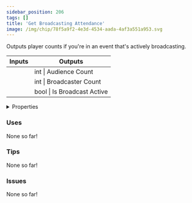 ```yaml
---
sidebar_position: 206
tags: []
title: 'Get Broadcasting Attendance'
image: /img/chip/78f5a9f2-4e3d-4534-aada-4af3a551a953.svg
---
```


Outputs player counts if you're in an event that's actively broadcasting.



<IChip uuid="78f5a9f2-4e3d-4534-aada-4af3a551a953"/>

<table><thead><tr><th>Inputs</th><th>Outputs</th></tr></thead><tbody><tr><td /><td>int | Audience Count</td></tr><tr><td /><td>int | Broadcaster Count</td></tr><tr><td /><td>bool | Is Broadcast Active</td></tr></tbody></table>

<details>
  <summary>Properties</summary>
  <div>
    <div>
    <table>
      <tbody>
        <tr>
          <td>Is beta required?</td>
          <td>No</td>
        </tr>
        <tr>
          <td>Is chip a trolling risk?</td>
          <td>No</td>
        </tr>
        <tr>
          <td>Is chip a role assignment risk?</td>
          <td>No</td>
        </tr>
        <tr>
          <td>Chip UUID</td>
          <td>78f5a9f2-4e3d-4534-aada-4af3a551a953</td>
        </tr>
        <tr>
          <td>Room availability</td>
          <td>Available everywhere</td>
        </tr>
      </tbody>
    </table>
    </div>
  </div>
</details>

### Uses

None so far!

### Tips

None so far!

### Issues

None so far!
